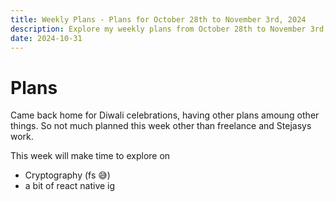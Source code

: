 ```yaml
---
title: Weekly Plans - Plans for October 28th to November 3rd, 2024
description: Explore my weekly plans from October 28th to November 3rd, 2024. This week, I aim to delve into cryptography, focus on freelance work, and explore React Native.
date: 2024-10-31
---
```


# Plans

Came back home for Diwali celebrations, having other plans amoung other things. So not much planned this week other than freelance and Stejasys work. 

This week will make time to explore on 

- Cryptography (fs 😅)
- a bit of react native ig
